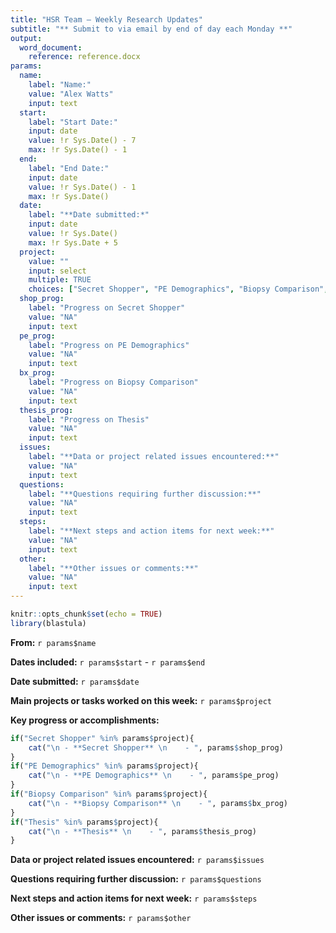 ```yaml
---
title: "HSR Team – Weekly Research Updates"
subtitle: "** Submit to via email by end of day each Monday **"
output: 
  word_document:
    reference: reference.docx
params:
  name:
    label: "Name:"
    value: "Alex Watts"
    input: text
  start:
    label: "Start Date:"
    input: date
    value: !r Sys.Date() - 7
    max: !r Sys.Date() - 1
  end:
    label: "End Date:"
    input: date
    value: !r Sys.Date() - 1
    max: !r Sys.Date()
  date:
    label: "**Date submitted:*"
    input: date
    value: !r Sys.Date()
    max: !r Sys.Date + 5
  project:
    value: ""
    input: select
    multiple: TRUE
    choices: ["Secret Shopper", "PE Demographics", "Biopsy Comparison", "Thesis"]
  shop_prog:
    label: "Progress on Secret Shopper"
    value: "NA"
    input: text
  pe_prog: 
    label: "Progress on PE Demographics"
    value: "NA"
    input: text
  bx_prog:
    label: "Progress on Biopsy Comparison"
    value: "NA"
    input: text
  thesis_prog:
    label: "Progress on Thesis"
    value: "NA"
    input: text
  issues:
    label: "**Data or project related issues encountered:**"
    value: "NA"
    input: text
  questions: 
    label: "**Questions requiring further discussion:**"
    value: "NA"
    input: text
  steps:
    label: "**Next steps and action items for next week:**"
    value: "NA"
    input: text
  other:
    label: "**Other issues or comments:**"
    value: "NA"
    input: text
---
```


```r
knitr::opts_chunk$set(echo = TRUE)
library(blastula)
```



**From:** `r params$name`

**Dates included:** `r params$start` - `r params$end`

**Date submitted:** `r params$date`

**Main projects or tasks worked on this week:** `r params$project`

**Key progress or accomplishments:** 
```r
if("Secret Shopper" %in% params$project){
    cat("\n - **Secret Shopper** \n    - ", params$shop_prog)
}
if("PE Demographics" %in% params$project){
    cat("\n - **PE Demographics** \n    - ", params$pe_prog)
}
if("Biopsy Comparison" %in% params$project){
    cat("\n - **Biopsy Comparison** \n    - ", params$bx_prog)
}
if("Thesis" %in% params$project){
    cat("\n - **Thesis** \n    - ", params$thesis_prog)
}
```

  
**Data or project related issues encountered:** `r params$issues`

**Questions requiring further discussion:** `r params$questions`
    
**Next steps and action items for next week:** `r params$steps`

**Other issues or comments:** `r params$other`
